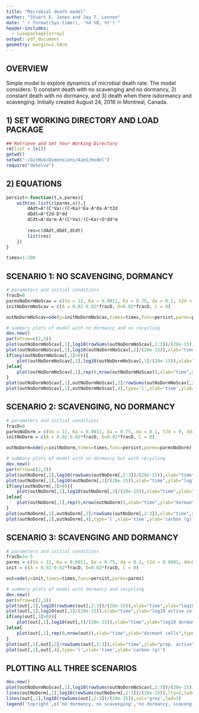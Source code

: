 ```yaml
---
title: "Microbial death model"
author: "Stuart E. Jones and Jay T. Lennon"
date: "`r format(Sys.time(), '%d %B, %Y')`"
header-includes:
  - \usepackage{array}
output: pdf_document
geometry: margin=2.54cm
---
```


## OVERVIEW

Simple model to explore dynamics of microbial death rate.
The model considers: 1) constant death with no scavenging and no dormancy, 2) constant death with no dormancy, and 3) death when there isdormancy and scavenging. 
Initially created August 24, 2016 in Montreal, Canada. 

## 1) SET WORKING DIRECTORY AND LOAD PACKAGE

```r
## Retrieve and Set Your Working Directory
rm(list = ls())
getwd()
setwd("~/GitHub/Dimensions/Aim1/model")
require("deSolve")
````

## 2) EQUATIONS

```r
persist<-function(t,x,parms){
	with(as.list(c(parms,x)),{
		dAdt=A*(C*Va)/(C+Ka)*Ea-A*da-A*t2d
		dDdt=A*t2d-D*dd
		dCdt=A*da*m-A*(C*Va)/(C+Ka)+D*dd*m
		
		res=c(dAdt,dDdt,dCdt)
		list(res)
	})
}

times=1:200
```

## SCENARIO 1: NO SCAVENGING, DORMANCY

```r
# parameters and initial conditions
fracD=0
parmsNoDormNoScav = c(Va = 12, Ka = 0.0011, Ea = 0.75, da = 0.1, t2d = 0, dd=0.01, m=0)
initNoDormNoScav = c(A = 0.02-0.02*fracD, D=0.02*fracD, C = 0)

outNoDormNoScav=ode(y=initNoDormNoScav,times=times,func=persist,parms=parmsNoDormNoScav)

# summary plots of model with no dormancy and no recycling
dev.new()
par(mfrow=c(2,3))
plot(outNoDormNoScav[,1],log10(rowSums(outNoDormNoScav[,2:3])/(20e-15)),xlab="time",ylab="log10 cells",type='l')
plot(outNoDormNoScav[,1],log10(outNoDormNoScav[,2]/(20e-15)),xlab="time",ylab="log10 active cells",type='l')
if(any(outNoDormNoScav[,3]>0)){
	plot(outNoDormNoScav[,1],log10(outNoDormNoScav[,3]/(20e-15)),xlab="time",ylab="log10 dormant cells",type='l')
}else{
	plot(outNoDormNoScav[,1],rep(0,nrow(outNoDormNoScav)),xlab="time",ylab="dormant cells",type='l')
}
plot(outNoDormNoScav[,1],outNoDormNoScav[,2]/rowSums(outNoDormNoScav[,2:3]),xlab="time",ylab="prop. active",type='l')
plot(outNoDormNoScav[,1],outNoDormNoScav[,4],type='l',xlab='time',ylab='carbon (g)')
```

## SCENARIO 2: SCAVENGING, NO DORMANCY

```r
# parameters and initial conditions
fracD=0
parmsNoDorm = c(Va = 12, Ka = 0.0011, Ea = 0.75, da = 0.1, t2d = 0, dd=0.01, m=0.5)
initNoDorm = c(A = 0.02-0.02*fracD, D=0.02*fracD, C = 0)

outNoDorm=ode(y=initNoDorm,times=times,func=persist,parms=parmsNoDorm)

# summary plots of model with no dormancy but with recycling
dev.new()
par(mfrow=c(2,3))
plot(outNoDorm[,1],log10(rowSums(outNoDorm[,2:3])/(20e-15)),xlab="time",ylab="log10 cells",type='l')
plot(outNoDorm[,1],log10(outNoDorm[,2]/(20e-15)),xlab="time",ylab="log10 active cells",type='l')
if(any(outNoDorm[,3]>0)){
	plot(outNoDorm[,1],log10(outNoDorm[,3]/(20e-15)),xlab="time",ylab="log10 dormant cells",type='l')
}else{
	plot(outNoDorm[,1],rep(0,nrow(outNoDorm)),xlab="time",ylab="dormant cells",type='l')
}
plot(outNoDorm[,1],outNoDorm[,2]/rowSums(outNoDorm[,2:3]),xlab="time",ylab="prop. active",type='l')
plot(outNoDorm[,1],outNoDorm[,4],type='l',xlab='time',ylab='carbon (g)')
```

## SCENARIO 3: SCAVENGING AND DORMANCY

```r
# parameters and initial conditions
fracD=1e-5
parms = c(Va = 12, Ka = 0.0011, Ea = 0.75, da = 0.1, t2d = 0.0001, dd=0.01, m=0.5)
init = c(A = 0.02-0.02*fracD, D=0.02*fracD, C = 0)

out=ode(y=init,times=times,func=persist,parms=parms)

# summary plots of model with dormancy and recycling
dev.new()
par(mfrow=c(2,3))
plot(out[,1],log10(rowSums(out[,2:3])/(20e-15)),xlab="time",ylab="log10 cells",type='l')
plot(out[,1],log10(out[,2]/(20e-15)),xlab="time",ylab="log10 active cells",type='l')
if(any(out[,3]>0)){
	plot(out[,1],log10(out[,3]/(20e-15)),xlab="time",ylab="log10 dormant cells",type='l')
}else{
	plot(out[,1],rep(0,nrow(out)),xlab="time",ylab="dormant cells",type='l')
}
plot(out[,1],out[,2]/rowSums(out[,2:3]),xlab="time",ylab="prop. active",type='l')
plot(out[,1],out[,4],type='l',xlab='time',ylab='carbon (g)')
```

## PLOTTING ALL THREE SCENARIOS

```r
dev.new()
plot(outNoDormNoScav[,1],log10(rowSums(outNoDormNoScav[,2:3])/(20e-15)),xlab="time",ylab="log10 cells",type='l',lwd=3)
lines(outNoDorm[,1],log10(rowSums(outNoDorm[,2:3])/(20e-15)),lty=2,lwd=3)
lines(out[,1],log10(rowSums(out[,2:3])/(20e-15)),col='grey',lwd=3)
legend('topright',c('no dormancy, no scavenging','no dormancy, scavenging','dormancy, scavenging'),lty=c(1,2,1),col=c('black','black','grey'),box.lty=0)
```